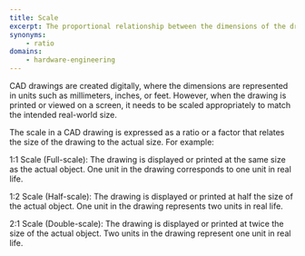 ```yaml
---
title: Scale
excerpt: The proportional relationship between the dimensions of the drawing and the real-world size of the objects or components being represented.
synonyms:
    - ratio
domains:
    - hardware-engineering
---
```


CAD drawings are created digitally, where the dimensions are represented in units such as millimeters, inches, or feet. However, when the drawing is printed or viewed on a screen, it needs to be scaled appropriately to match the intended real-world size.

The scale in a CAD drawing is expressed as a ratio or a factor that relates the size of the drawing to the actual size. For example:

1:1 Scale (Full-scale): The drawing is displayed or printed at the same size as the actual object. One unit in the drawing corresponds to one unit in real life.

1:2 Scale (Half-scale): The drawing is displayed or printed at half the size of the actual object. One unit in the drawing represents two units in real life.

2:1 Scale (Double-scale): The drawing is displayed or printed at twice the size of the actual object. Two units in the drawing represent one unit in real life.
